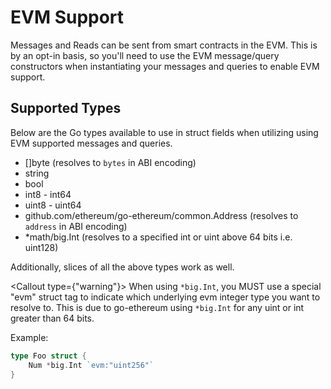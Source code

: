 
# EVM Support

Messages and Reads can be sent from smart contracts in the EVM. This is by an opt-in basis, so you'll need to use the EVM message/query constructors when instantiating your messages and queries to enable EVM support.

## Supported Types

Below are the Go types available to use in struct fields when utilizing using EVM supported messages and queries.

- []byte (resolves to `bytes` in ABI encoding)
- string
- bool
- int8 - int64
- uint8 - uint64
- github.com/ethereum/go-ethereum/common.Address (resolves to `address` in ABI encoding)
- *math/big.Int (resolves to a specified int or uint above 64 bits i.e. uint128)

Additionally, slices of all the above types work as well.

<Callout type={"warning"}>
    When using `*big.Int`, you MUST use a special "evm" struct tag to indicate which underlying evm integer type you want to resolve to. This is due to go-ethereum using `*big.Int` for any uint or int greater than 64 bits.
</Callout>

Example:
```go
type Foo struct {
    Num *big.Int `evm:"uint256"`
}
```
